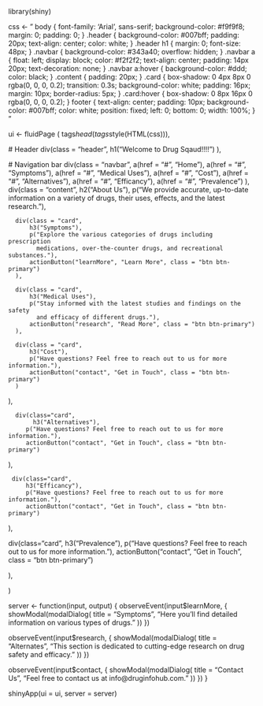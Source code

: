 library(shiny)

css <- "
body {
    font-family: 'Arial', sans-serif;
    background-color: #f9f9f8;
    margin: 0;
    padding: 0;
}
.header {
    background-color: #007bff;
    padding: 20px;
    text-align: center;
    color: white;
}
.header h1 {
    margin: 0;
    font-size: 48px;
}
.navbar {
    background-color: #343a40;
    overflow: hidden;
}
.navbar a {
    float: left;
    display: block;
    color: #f2f2f2;
    text-align: center;
    padding: 14px 20px;
    text-decoration: none;
}
.navbar a:hover {
    background-color: #ddd;
    color: black;
}
.content {
    padding: 20px;
}
.card {
    box-shadow: 0 4px 8px 0 rgba(0, 0, 0, 0.2);
    transition: 0.3s;
    background-color: white;
    padding: 16px;
    margin: 10px;
    border-radius: 5px;
}
.card:hover {
    box-shadow: 0 8px 16px 0 rgba(0, 0, 0, 0.2);
}
footer {
    text-align: center;
    padding: 10px;
    background-color: #007bff;
    color: white;
    position: fixed;
    left: 0;
    bottom: 0;
    width: 100%;
}
"




            













ui <- fluidPage (
  tags$head(tags$style(HTML(css))),
  
  # Header
  div(class = "header",
      h1("Welcome to Drug Sqaud!!!!")
  ),
  
  # Navigation bar
  div(class = "navbar",
      a(href = "#", "Home"),
      a(href = "#", "Symptoms"),
      a(href = "#", "Medical Uses"),
      a(href = "#", "Cost"),
      a(href = "#", "Alternatives"),
      a(href = "#", "Efficancy"),
      a(href = "#", "Prevalence")
  ),
  div(class = "content",
      h2("About Us"),
      p("We provide accurate, up-to-date information on a variety of drugs, 
        their uses, effects, and the latest research."),
      
      div(class = "card",
          h3("Symptoms"),
          p("Explore the various categories of drugs including prescription 
            medications, over-the-counter drugs, and recreational substances."),
          actionButton("learnMore", "Learn More", class = "btn btn-primary")
      ),
      
      div(class = "card",
          h3("Medical Uses"),
          p("Stay informed with the latest studies and findings on the safety 
            and efficacy of different drugs."),
          actionButton("research", "Read More", class = "btn btn-primary")
      ),
      
      div(class = "card",
          h3("Cost"),
          p("Have questions? Feel free to reach out to us for more information."),
          actionButton("contact", "Get in Touch", class = "btn btn-primary")
      )
  ),
  
      div(class="card",
           h3("Alternatives"),
         p("Have questions? Feel free to reach out to us for more information."),
         actionButton("contact", "Get in Touch", class = "btn btn-primary")

  
),

     div(class="card",
         h3("Efficancy"),
         p("Have questions? Feel free to reach out to us for more information."),
         actionButton("contact", "Get in Touch", class = "btn btn-primary")
  
),

div(class="card",
    h3("Prevalence"),
    p("Have questions? Feel free to reach out to us for more information."),
    actionButton("contact", "Get in Touch", class = "btn btn-primary")
    
),


)




















server <- function(input, output) {
  observeEvent(input$learnMore, {
    showModal(modalDialog(
      title = "Symptoms",
      "Here you'll find detailed information on various types of drugs."
    ))
  })
  
  observeEvent(input$research, {
    showModal(modalDialog(
      title = "Alternates",
      "This section is dedicated to cutting-edge research on drug safety and efficacy."
    ))
  })
  
  observeEvent(input$contact, {
    showModal(modalDialog(
      title = "Contact Us",
      "Feel free to contact us at info@druginfohub.com."
    ))
  })
}

shinyApp(ui = ui, server = server)


